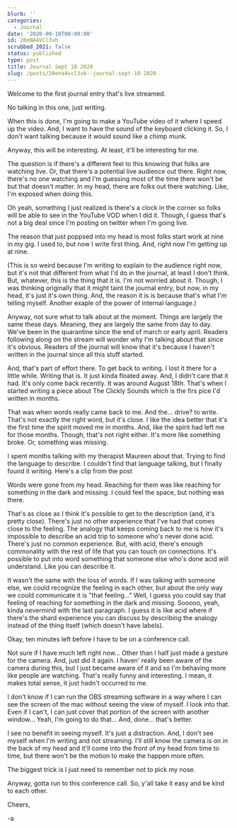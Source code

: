```yaml
---
blurb: ''
categories:
  - Journal
date: '2020-09-10T00:00:00'
id: 20eNA4VCl3vb
scrubbed_2021: false
status: published
type: post
title: Journal Sept 10 2020
slug: /posts/20ena4vcl3vb--journal-sept-10-2020
---
```


Welcome to the first journal entry that's live streamed.

No talking in this one, just writing.

When this is done, I'm going to make a YouTube video of it where I speed up the video. And, I want to have the sound of the keyboard clicking it. So, I don't want talking because it would sound like a chimp munk.

Anyway, this will be interesting. At least, it'll be interesting for me.

The question is if there's a different feel to this knowing that folks are watching live. Or, that there's a potential live audience out there. Right now, there's no one watching and I'm guessing most of the time there won't be but that doesn't matter. In my head, there are folks out there watching. Like, I'm exposed when doing this.

Oh yeah, something I just realized is there's a clock in the corner so folks will be able to see in the YouTube VOD when I did it. Though, I guess that's not a big deal since I'm posting on twitter when I'm going live.

The reason that just poppsed into my head is most folks start work at nine in my gig. I used to, but now I write first thing. And, right now I'm getting up at nine.

(This is so weird because I'm writing to explain to the audience right now, but it's not that different from what I'd do in the journal, at least I don't think. But, whatever, this is the thing that it is. I'm not worried about it. Though, I was thinking originally that it might taint the journal entry, but now, in my head, it's just it's own thing. And, the reason it is is because that's what I'm telling myself. Another exaple of the power of internal language.)

Anyway, not sure what to talk about at the moment. Things are largely the same these days. Meaning, they are largely the same from day to day. We've been in the quarantine since the end of march or early april. Readers following along on the stream will wonder why I'm talking about that since it's obvious. Readers of the journal will know that it's because I haven't written in the journal since all this stuff started.

And, that's part of effort there. To get back to writing. I lost it there for a little while. Writing that is. It just kinda floated away. And, I didn't care that it had. It's only come back recently. It was around August 18th. That's when I started writing a piece about The Clickly Sounds which is the firs pice I'd written in months.

That was when words really came back to me. And the... drive? to write. That's not exactly the right word, but it's close. I like the idea better that it's the first time the spirit moved me in months. And, like the spirit had left me for those months. Though, that's not right either. It's more like something broke. Or, something was missing.

I spent months talking with my therapist Maureen about that. Trying to find the language to describe. I couldn't find that language talking, but I finally found it writing. Here's a clip from the post

Words were gone from my head. Reaching for them was like reaching for something in the dark and missing. I could feel the space, but nothing was there.

That's as close as I think it's possible to get to the description (and, it's pretty close). There's just no other experience that I've had that comes close to the feeling. The analogy that keeps coming back to me is how it's impossible to describe an acid trip to someone who's never done acid. There's just no common experience. But, with acid, there's enough commonality with the rest of life that you can touch on connections. It's possible to put into word something that someone else who's done acid will understand. Like you can describe it.

It wasn't the same with the loss of words. If I was talking with someone else, we could recognize the feeling in each other, but about the only way we could communicate it is "that feeling..." Well, I guess you could say that feeling of reaching for something in the dark and missing. Sooooo, yeah, kinda nevermind with the last paragraph. I guess it is like acid where if there's the shard experience you can discuss by describing the analogy instead of the thing itself (which doesn't have labels).

Okay, ten minutes left before I have to be on a conference call.

Not sure if I have much left right now... Other than I half just made a gesture for the camera. And, just did it again. I haven' really been aware of the camera during this, but I just became aware of it and so I'm behaving more like people are watching. That's really funny and interesting. I mean, it makes total sense, it just hadn't occurred to me.

I don't know if I can run the OBS streaming software in a way where I can see the screen of the mac without seeing the view of myself. I look into that. Even if I can't, I can just cover that portion of the screen with another window... Yeah, I'm going to do that... And, done... that's better.

I see no benefit in seeing myself. It's just a distraction. And, I don't see myself when I'm writing and not streaming. I'll still know the camera is on in the back of my head and it'll come into the front of my head from time to time, but there won't be the motion to make the happen more often.

The biggest trick is I just need to remember not to pick my nose.

Anyway, gotta run to this conference call. So, y'all take it easy and be kind to each other.

Cheers,

-a
